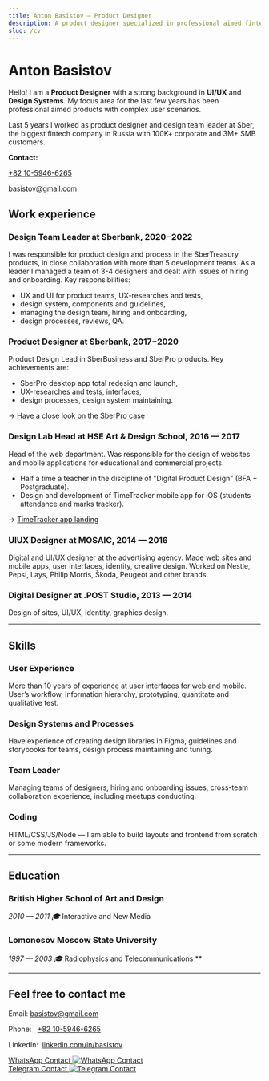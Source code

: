 ```yaml
---
title: Anton Basistov — Product Designer
description: A product designer specialized in professional aimed fintech products.
slug: /cv
---
```



# Anton Basistov

Hello! I am a **Product Designer** with a strong background in **UI/UX** and **Design Systems**. My focus area for the last few years has been professional aimed products with complex user scenarios. 

Last 5 years I worked as product designer and design team leader at Sber, the biggest fintech company in Russia with 100K+ corporate and 3M+ SMB customers.

**Contact:**

[+82 10-5946-6265](tel::+821059466265)

[basistov@gmail.com](mailto:basistov@gmail.com)

## Work experience

### Design Team Leader at Sberbank, 2020−2022

I was responsible for product design and process in the SberTreasury products, in close collaboration with more than 5 development teams. As a leader I managed a team of 3-4 designers and dealt with issues of hiring and onboarding. Key responsibilities:

- UX and UI for product teams, UX-researches and tests,
- design system, components and guidelines,
- managing the design team, hiring and onboarding,
- design processes, reviews, QA.

### Product Designer at Sberbank, 2017−2020

Product Design Lead in SberBusiness and SberPro products. Key achievements are:

- SberPro desktop app total redesign and launch,
- UX-researches and tests, interfaces,
- design processes, design system maintaining.

 →  [Have a close look on the SberPro case](/sberpro)

### Design Lab Head at **HSE Art & Design School, 2016 — 2017**

Head of the web department. Was responsible for the design of websites and mobile applications for educational and commercial projects. 

- Half a time a teacher in the discipline of "Digital Product Design" (BFA + Postgraduate).
- Design and development of TimeTracker mobile app for iOS (students attendance and marks tracker).

 →  [TimeTracker app landing](/static/timetracker/index.html)

### UIUX Designer at **MOSAIC, 2014 — 2016**

Digital and UI/UX designer at the advertising agency. Made web sites and mobile apps, user interfaces, identity, creative design. Worked on Nestle, Pepsi, Lays, Philip Morris, Škoda, Peugeot and other brands.

### Digital Designer at **.POST Studio, 2013 — 2014**

Design of sites, UI/UX, identity, graphics design.

---

## Skills

### User Experience

More than 10 years of experience at user interfaces for web and mobile. User’s workflow, information hierarchy, prototyping, quantitate and qualitative test.

### Design Systems and Processes

Have experience of creating design libraries in Figma, guidelines and storybooks for teams, design process maintaining and tuning.

### Team Leader

Managing teams of designers, hiring and onboarding issues, cross-team collaboration experience, including meetups conducting. 

### Coding

HTML/CSS/JS/Node — I am able to build layouts and frontend from scratch or some modern frameworks.

---

## Education

### British Higher School of Art and Design

*2010 — 2011   🎓* Interactive and New Media

### **Lomonosov Moscow State University**

*1997 — 2003  🎓* Radiophysics and Telecommunications **

---

## Feel free to contact me

Email:      [basistov@gmail.com](mailto:basistov@gmail.com)

Phone:      [+82 10-5946-6265](tel::+821059466265)

LinkedIn:   [linkedin.com/in/basistov](http://linkedin.com/in/basistov)

<aside>
  <a href="https://wa.me/qr/BLE4J6UC3KPZM1" title="WhatsApp Contact" target="_blank" rel="noopener noreferrer">
    WhatsApp Contact
    <Image src={qrWa} alt="WhatsApp Contact" width={200} height={200} />
  </a>
</aside>

<aside>
  <a href="https://t.me/basistov" title="Telegram Contact" target="_blank" rel="noopener noreferrer">
    Telegram Contact
    <Image src={qrTg} alt="Telegram Contact" width={200} height={200} />
  </a>
</aside>